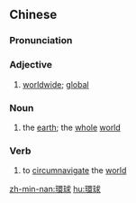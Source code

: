 {{also|环球}}
==Chinese==
{{zh-forms|s=环球}}

===Pronunciation===
{{zh-pron
|m=huánqiú,er=y
|c=waan4 kau4
|mn=qz,xm,zz:hoân-kiû/qz,tw:khoân-kiû
|cat=a,n,v
}}

===Adjective===
{{zh-adj}}

# [[worldwide]]; [[global]]

===Noun===
{{zh-noun}}

# the [[earth]]; the [[whole]] [[world]]

===Verb===
{{zh-verb}}

# to [[circumnavigate]] the [[world]]

[[zh-min-nan:環球]]
[[hu:環球]]